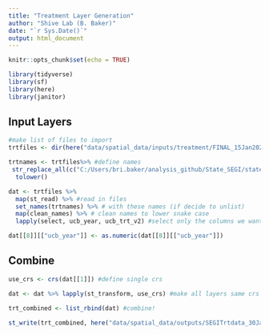 ```yaml
---
title: "Treatment Layer Generation"
author: "Shive Lab (B. Baker)"
date: "`r Sys.Date()`"
output: html_document
---
```


```r
knitr::opts_chunk$set(echo = TRUE)

library(tidyverse)
library(sf)
library(here)
library(janitor)

```

## Input Layers

```r
#make list of files to import
trtfiles <- dir(here("data/spatial_data/inputs/treatment/FINAL_15Jan2024"), "*.shp$", full.names = T)

trtnames <- trtfiles%>% #define names
 str_replace_all(c("C:/Users/bri.baker/analysis_github/State_SEGI/state-segi-24/data/spatial_data/inputs/treatment/FINAL_15Jan2024/" = "", "_FINAL.*" = "")) %>% 
  tolower()

dat <- trtfiles %>% 
  map(st_read) %>% #read in files
  set_names(trtnames) %>% # with these names (if decide to unlist)
  map(clean_names) %>% # clean names to lower snake case
  lapply(select, ucb_year, ucb_trt_v2) #select only the columns we want

dat[[8]][["ucb_year"]] <- as.numeric(dat[[8]][["ucb_year"]])
```

## Combine

```r
use_crs <- crs(dat[[1]]) #define single crs

dat <- dat %>% lapply(st_transform, use_crs) #make all layers same crs

trt_combined <- list_rbind(dat) #combine!

st_write(trt_combined, here("data/spatial_data/outputs/SEGITrtdata_30Jan25.shp"))

```

